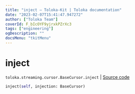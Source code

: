 ```yaml
---
title: "inject — Toloka-Kit | Toloka documentation"
date: "2023-02-07T15:41:47.947272"
author: ["Toloka Team"]
coverId: F_bIcOYF9yjrxkPZrXc3
tags: ["engineering"]
ogDescription: ""
docsMenu: "tkitMenu"
---
```


# inject
`toloka.streaming.cursor.BaseCursor.inject` | [Source code](https://github.com/Toloka/toloka-kit/blob/v1.1.3/src/streaming/cursor.py#L121)

```python
inject(self, injection: BaseCursor)
```